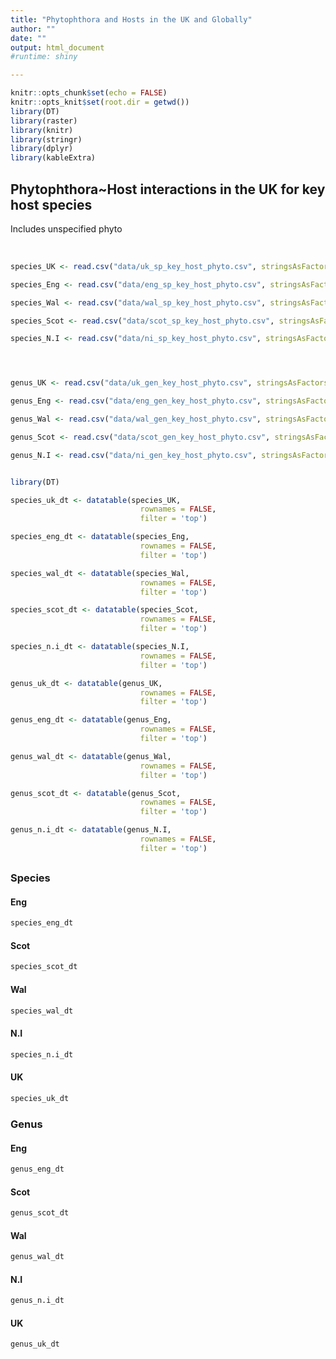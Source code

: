```yaml
---
title: "Phytophthora and Hosts in the UK and Globally"
author: ""
date: "" 
output: html_document 
#runtime: shiny

---
```


```r
knitr::opts_chunk$set(echo = FALSE)
knitr::opts_knit$set(root.dir = getwd())
library(DT)
library(raster)
library(knitr)
library(stringr)
library(dplyr)
library(kableExtra)
```


## Phytophthora~Host interactions in the UK for key host species


Includes unspecified phyto


<br>


```r


species_UK <- read.csv("data/uk_sp_key_host_phyto.csv", stringsAsFactors = FALSE)

species_Eng <- read.csv("data/eng_sp_key_host_phyto.csv", stringsAsFactors = FALSE)

species_Wal <- read.csv("data/wal_sp_key_host_phyto.csv", stringsAsFactors = FALSE)

species_Scot <- read.csv("data/scot_sp_key_host_phyto.csv", stringsAsFactors = FALSE)

species_N.I <- read.csv("data/ni_sp_key_host_phyto.csv", stringsAsFactors = FALSE)




genus_UK <- read.csv("data/uk_gen_key_host_phyto.csv", stringsAsFactors = FALSE)

genus_Eng <- read.csv("data/eng_gen_key_host_phyto.csv", stringsAsFactors = FALSE)

genus_Wal <- read.csv("data/wal_gen_key_host_phyto.csv", stringsAsFactors = FALSE)

genus_Scot <- read.csv("data/scot_gen_key_host_phyto.csv", stringsAsFactors = FALSE)

genus_N.I <- read.csv("data/ni_gen_key_host_phyto.csv", stringsAsFactors = FALSE)



```

  

```r
library(DT)

species_uk_dt <- datatable(species_UK,
                             rownames = FALSE,
                             filter = 'top')

species_eng_dt <- datatable(species_Eng,
                             rownames = FALSE,
                             filter = 'top')

species_wal_dt <- datatable(species_Wal,
                             rownames = FALSE,
                             filter = 'top')

species_scot_dt <- datatable(species_Scot,
                             rownames = FALSE,
                             filter = 'top')

species_n.i_dt <- datatable(species_N.I,
                             rownames = FALSE,
                             filter = 'top')

genus_uk_dt <- datatable(genus_UK,
                             rownames = FALSE,
                             filter = 'top')

genus_eng_dt <- datatable(genus_Eng,
                             rownames = FALSE,
                             filter = 'top')

genus_wal_dt <- datatable(genus_Wal,
                             rownames = FALSE,
                             filter = 'top')

genus_scot_dt <- datatable(genus_Scot,
                             rownames = FALSE,
                             filter = 'top')

genus_n.i_dt <- datatable(genus_N.I,
                             rownames = FALSE,
                             filter = 'top')

```

## {.tabset}

### Species{.tabset .col-leftmid}
#### Eng
```r
species_eng_dt
```
#### Scot
```r
species_scot_dt
```
#### Wal
```r
species_wal_dt
```
#### N.I
```r
species_n.i_dt
```
#### UK 
```r
species_uk_dt   
```
##### {-}

### {-}

### Genus{.tabset .col-leftmid}
#### Eng
```r
genus_eng_dt
```
#### Scot
```r
genus_scot_dt
```
#### Wal
```r
genus_wal_dt
```
#### N.I
```r
genus_n.i_dt
```
#### UK 
```r
genus_uk_dt   
```

##### {-}

### {-}

## {-}




<br>


